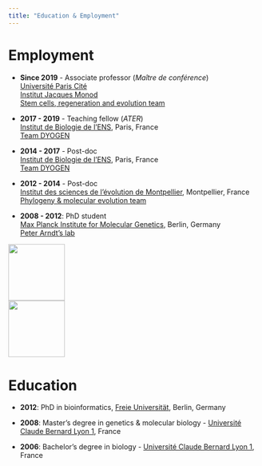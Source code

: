 ```yaml
---
title: "Education & Employment"
---
```


# Employment

-   **Since 2019** - Associate professor (*Maître de conférence*) \
      [Université Paris Cité](https://u-paris.fr/en/) \
      [Institut Jacques Monod](https://www.ijm.fr/?lang=en) \
      [Stem cells, regeneration and evolution team](https://stemdevevo.wordpress.com/)


-   **2017 - 2019** - Teaching fellow (*ATER*) \
      [Institut de Biologie de l'ENS](https://www.ibens.bio.ens.psl.eu/?lang=en), Paris, France \
      [Team DYOGEN](https://www.ibens.bio.ens.psl.eu/?rubrique43)

-   **2014 - 2017** - Post-doc \
      [Institut de Biologie de l'ENS](https://www.ibens.bio.ens.psl.eu/?lang=en), Paris, France \
      [Team DYOGEN](https://www.ibens.bio.ens.psl.eu/?rubrique43)

-   **2012 - 2014** - Post-doc \
      [Institut des sciences de l'évolution de Montpellier](https://isem-evolution.fr/en/), Montpellier, France \
      [Phylogeny & molecular evolution team](https://isem-evolution.fr/en/equipe/phylogeny-and-molecular-evolution-team/)

-   **2008 - 2012**: PhD student \
      [Max Planck Institute for Molecular Genetics](https://www.molgen.mpg.de/en), Berlin, Germany \
      [Peter Arndt's lab](https://www.molgen.mpg.de/arndt-lab)

::: {.column-margin}
![](images/UniversiteParisCite_monogramme_couleur_RVB.png){fig-alt="UPC" fig-align="bottom" width="3cm"} \
![](images/Logo_IJM.png){fig-alt="IJM" fig-align="bottom" width="3cm"} \

:::


# Education

-   **2012**: PhD in bioinformatics, [Freie Universität](https://www.fu-berlin.de/en/index.html), Berlin, Germany

-   **2008**: Master's degree in genetics & molecular biology - [Université Claude Bernard Lyon 1](https://www.univ-lyon1.fr/), France

-   **2006**: Bachelor's degree in biology - [Université Claude Bernard Lyon 1](https://www.univ-lyon1.fr/), France

